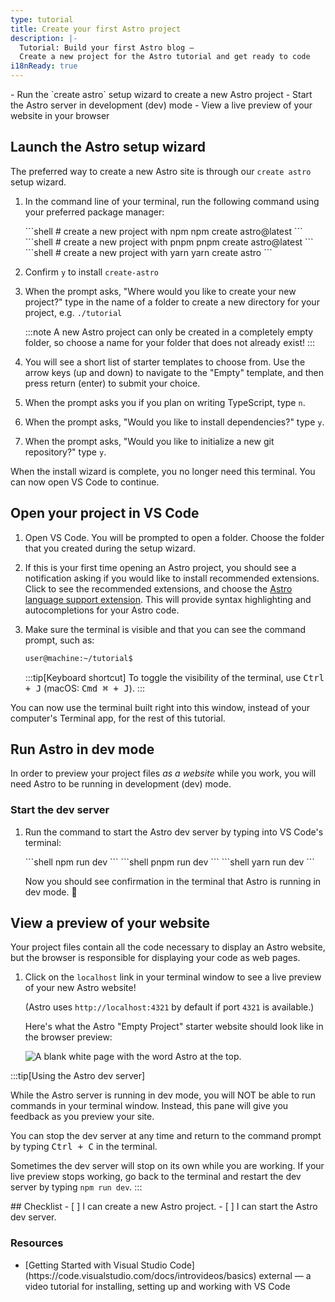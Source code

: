 ```yaml
---
type: tutorial
title: Create your first Astro project
description: |-
  Tutorial: Build your first Astro blog —
  Create a new project for the Astro tutorial and get ready to code
i18nReady: true
---
```




<PreCheck>
  - Run the `create astro` setup wizard to create a new Astro project
  - Start the Astro server in development (dev) mode
  - View a live preview of your website in your browser
</PreCheck>

## Launch the Astro setup wizard

The preferred way to create a new Astro site is through our `create astro` setup wizard.

1. In the command line of your terminal, run the following command using your preferred package manager:

    <PackageManagerTabs>
      <Fragment slot="npm">
      ```shell
      # create a new project with npm
      npm create astro@latest
      ```
      </Fragment>
      <Fragment slot="pnpm">
      ```shell
      # create a new project with pnpm
      pnpm create astro@latest
      ```
      </Fragment>
      <Fragment slot="yarn">
      ```shell
      # create a new project with yarn
      yarn create astro
      ```
      </Fragment>
    </PackageManagerTabs>

2. Confirm `y` to install `create-astro`
3. When the prompt asks, "Where would you like to create your new project?" type in the name of a folder to create a new directory for your project, e.g.
`./tutorial`

    :::note
    A new Astro project can only be created in a completely empty folder, so choose a name for your folder that does not already exist!
    :::

4. You will see a short list of starter templates to choose from. Use the arrow keys (up and down) to navigate to the "Empty" template, and then press return (enter) to submit your choice. 

5. When the prompt asks you if you plan on writing TypeScript, type `n`.

6. When the prompt asks, "Would you like to install dependencies?" type `y`.

7. When the prompt asks, "Would you like to initialize a new git repository?" type `y`.

When the install wizard is complete, you no longer need this terminal. You can now open VS Code to continue.

## Open your project in VS Code

1. Open VS Code. You will be prompted to open a folder. Choose the folder that you created during the setup wizard.

2. If this is your first time opening an Astro project, you should see a notification asking if you would like to install recommended extensions. Click to see the recommended extensions, and choose the [Astro language support extension](https://marketplace.visualstudio.com/items?itemName=astro-build.astro-vscode). This will provide syntax highlighting and autocompletions for your Astro code.

3. Make sure the terminal is visible and that you can see the command prompt, such as:

    ```sh
    user@machine:~/tutorial$
    ```

    :::tip[Keyboard shortcut]
    To toggle the visibility of the terminal, use <kbd>Ctrl + J</kbd> (macOS: <kbd>Cmd ⌘ + J</kbd>).
    :::

You can now use the terminal built right into this window, instead of your computer's Terminal app, for the rest of this tutorial.



## Run Astro in dev mode

In order to preview your project files _as a website_ while you work, you will need Astro to be running in development (dev) mode.

### Start the dev server

1. Run the command to start the Astro dev server by typing into VS Code's terminal:

    <PackageManagerTabs>
      <Fragment slot="npm">
      ```shell
      npm run dev
      ```
      </Fragment>
      <Fragment slot="pnpm">
      ```shell
      pnpm run dev
      ```
      </Fragment>
      <Fragment slot="yarn">
      ```shell
      yarn run dev
      ```
      </Fragment>
    </PackageManagerTabs>

    Now you should see confirmation in the terminal that Astro is running in dev mode. 🚀

## View a preview of your website

Your project files contain all the code necessary to display an Astro website, but the browser is responsible for displaying your code as web pages.

1. Click on the `localhost` link in your terminal window to see a live preview of your new Astro website! 

    (Astro uses `http://localhost:4321` by default if port `4321` is available.)

    Here's what the Astro "Empty Project" starter website should look like in the browser preview:

    ![A blank white page with the word Astro at the top.](/tutorial/minimal.png)

:::tip[Using the Astro dev server]

While the Astro server is running in dev mode, you will NOT be able to run commands in your terminal window. Instead, this pane will give you feedback as you preview your site.

You can stop the dev server at any time and return to the command prompt by typing <kbd>Ctrl + C</kbd> in the terminal.

Sometimes the dev server will stop on its own while you are working. If your live preview stops working, go back to the terminal and restart the dev server by typing `npm run dev`.
:::

<Box icon="check-list">
## Checklist

<Checklist>
- [ ] I can create a new Astro project.
- [ ] I can start the Astro dev server.
</Checklist>
</Box>

### Resources

- <p>[Getting Started with Visual Studio Code](https://code.visualstudio.com/docs/introvideos/basics) <Badge>external</Badge> — a video tutorial for installing, setting up and working with VS Code</p>
